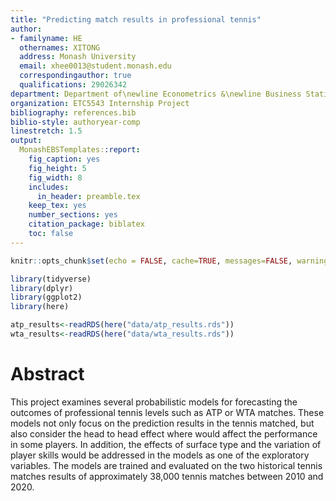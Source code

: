 ```yaml
---
title: "Predicting match results in professional tennis"
author:
- familyname: HE
  othernames: XITONG
  address: Monash University
  email: xhee0013@student.monash.edu
  correspondingauthor: true
  qualifications: 29026342
department: Department of\newline Econometrics &\newline Business Statistics
organization: ETC5543 Internship Project
bibliography: references.bib
biblio-style: authoryear-comp
linestretch: 1.5
output:
  MonashEBSTemplates::report:
    fig_caption: yes
    fig_height: 5
    fig_width: 8
    includes:
      in_header: preamble.tex
    keep_tex: yes
    number_sections: yes
    citation_package: biblatex
    toc: false
---
```


```r
knitr::opts_chunk$set(echo = FALSE, cache=TRUE, messages=FALSE, warning=FALSE)

library(tidyverse)
library(dplyr)
library(ggplot2)
library(here)
```


```r
atp_results<-readRDS(here("data/atp_results.rds"))
wta_results<-readRDS(here("data/wta_results.rds"))
```

# Abstract

This project examines several probabilistic models for forecasting the outcomes of professional tennis levels such as ATP or WTA matches. These models not only focus on the prediction results in the tennis matched, but also consider the head to head effect where would affect the performance in some players. In addition, the effects of surface type and the variation of player skills would be addressed in the models as one of the exploratory variables. The models are trained and evaluated on the two historical tennis matches results of approximately 38,000 tennis matches between 2010 and 2020. 
